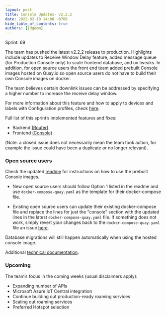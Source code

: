 ```yaml
---
layout: post
title: Console Updates- v2.2.2
date: 2022-02-10 14:00 -0700
hide_table_of_contents: true
authors: [jdgemm]
---
```


Sprint: 69

The team has pushed the latest v2.2.2 release to production. Highlights include updates to Receive
Window Delay feature, added message queue (for Production Console only) to scale frontend database,
and ux tweaks. In addition, for open source users the front end team added prebuilt Console images
hosted on Quay.io so open source users do not have to build their own Console images on docker.

<!--truncate-->

The team believes certain downlink issues can be addressed by specifying a higher number to increase
the receive delay window.

For more information about this feature and how to apply to devices and labels with Configuration
profiles, check
[here](https://docs.helium.com/use-the-network/console/profiles/#receive-window-delay).

Full list of this sprint’s implemented features and fixes:

- Backend [(Router)](https://github.com/helium/router/milestone/7?closed=1)
- Frontend [(Console)](https://github.com/helium/console/milestone/7?closed=1)

(Note: a closed issue does not necessarily mean the team took action, for example the issue could
have been a duplicate or no longer relevant).

### Open source users

Check the updated [readme](https://github.com/helium/console) for instructions on how to use the
prebuilt Console images.

- New open source users should follow Option 1 listed in the readme and use
  `docker-compose-quay.yaml` as the template for their docker-compose file.

- Existing open source users can update their existing docker-compose file and replace the lines for
  just the "console" section with the updated lines in the latest `docker-compose-quay.yaml` file.
  If something does not work, simply revert your changes back to the `docker-compose-quay.yaml` file
  an issue [here](https://github.com/helium/console/issues).

Database migrations will still happen automatically when using the hosted console image.

Additional
[technical documentation](https://docs.helium.com/use-the-network/run-console/#console-setup).

### Upcoming

The team’s focus in the coming weeks (usual disclaimers apply):

- Expanding number of APIs
- Microsoft Azure IoT Central integration
- Continue building out production-ready roaming services
- Scaling out roaming services
- Preferred Hotspot selection
